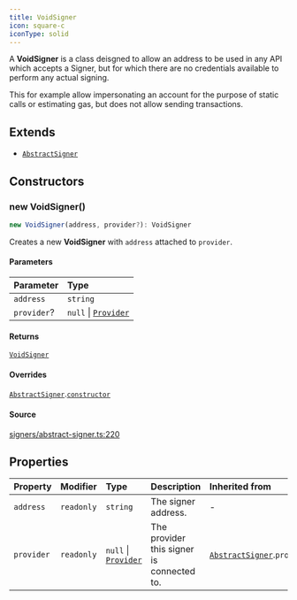 ```yaml
---
title: VoidSigner
icon: square-c
iconType: solid
---
```


A **VoidSigner** is a class deisgned to allow an address to be used in any API which accepts a Signer, but for which
there are no credentials available to perform any actual signing.

This for example allow impersonating an account for the purpose of static calls or estimating gas, but does not allow
sending transactions.

## Extends

- [`AbstractSigner`](/sdk/content/classes/AbstractSigner)

## Constructors

### new VoidSigner()

```ts
new VoidSigner(address, provider?): VoidSigner
```

Creates a new **VoidSigner** with `address` attached to `provider`.

#### Parameters

| Parameter | Type |
| :------ | :------ |
| `address` | `string` |
| `provider`? | `null` \| [`Provider`](/sdk/content/interfaces/Provider) |

#### Returns

[`VoidSigner`](/sdk/content/classes/VoidSigner)

#### Overrides

[`AbstractSigner`](/sdk/content/classes/AbstractSigner).[`constructor`](/sdk/content/classes/AbstractSigner#constructors)

#### Source

[signers/abstract-signer.ts:220](https://github.com/dominant-strategies/quais.js/blob/c1c12d43f9d34c6baad2b0542bd6d0acd6fefcbf/src/signers/abstract-signer.ts#L220)

## Properties

| Property | Modifier | Type | Description | Inherited from |
| :------ | :------ | :------ | :------ | :------ |
| `address` | `readonly` | `string` | The signer address. | - |
| `provider` | `readonly` | `null` \| [`Provider`](/sdk/content/interfaces/Provider) | The provider this signer is connected to. | [`AbstractSigner`](/sdk/content/classes/AbstractSigner).`provider` |
